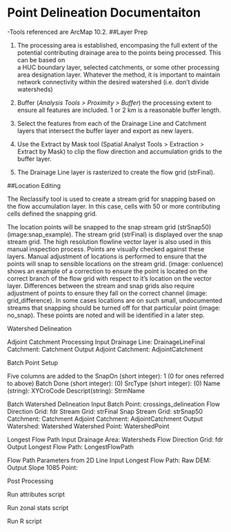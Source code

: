 # Point Delineation Documentaiton

-Tools referenced are ArcMap 10.2.
##Layer Prep


1. The processing area is established, encompasing the full extent of the potential 
contributing drainage area to the points being processed. This can be based on  
a HUC boundary layer, selected catchments, or some other processing area 
designation layer. Whatever the method, it is important to maintain network 
connectivity within the desired watershed (i.e. don't divide watersheds)

2. Buffer (*Analysis Tools > Proximity > Buffer*) the processing extent to 
ensure all features are included. 1 or 2 km is a reasonable buffer length. 

3. Select the features from each of the Drainage Line and Catchment layers 
that intersect the buffer layer and export as new layers.

4. Use the Extract by Mask tool (Spatial Analyst Tools > Extraction > Extract 
by Mask) to clip the flow direction and accumulation grids to the buffer layer.

5. The Drainage Line layer is rasterized to create the flow grid (strFinal).



##Location Editing

The Reclassify tool is used to create a stream grid for snapping based on the flow accumulation layer. 
In this case, cells with 50 or more contributing cells defined the snapping grid. 

The location points will be snapped to the snap stream grid (strSnap50) (image:snap_example). The stream grid (strFinal) is displayed over the snap stream grid. The high resolution flowline vector layer is also used in this manual inspection process. Points are visually checked against these layers. Manual adjustment of locations is performed to ensure that the points will snap to sensible locations on the stream grid. (image: conluence) shows an example of a correction to ensure the point is located on the correct branch of the flow grid with respect to it's location on the vector layer. Differences between the stream and snap grids also require adjustment of points to ensure they fall on the correct channel (image: grid_difference). In some cases locations are on such small, undocumented streams that snapping should be turned off for that particular point (image: no_snap). These points are noted and will be identified in a later step.

Watershed Delineation


Adjoint Catchment Processing
Input
Drainage Line: DrainageLineFinal
Catchment: Catchment
Output
Adjoint Catchment: AdjointCatchment

Batch Point Setup

Five columns are added to the 
SnapOn (short integer): 1 (0 for ones referred to above)
Batch Done (short integer): (0)
SrcType (short integer): (0)
Name (string): XYCroCode
Descript(string): StrmName

Batch Watershed Delineation
Input
Batch Point: crossings_delineation
Flow Direction Grid: fdr
Stream Grid: strFinal
Snap Stream Grid: strSnap50
Catchment: Catchment
Adjoint Catchment: AdjointCatchment
Output
Watershed: Watershed
Watershed Point: WatershedPoint


Longest Flow Path
Input
Drainage Area: Watersheds
Flow Direction Grid: fdr
Output
Longest Flow Path: LongestFlowPath

Flow Path Parameters from 2D Line
Input
Longest Flow Path:
Raw DEM:
Output
Slope 1085 Point: 

Post Processing

Run attributes script

Run zonal stats script

Run R script
